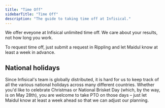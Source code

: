 ```yaml
---
title: "Time Off"
sidebarTitle: "Time Off"
description: "The guide to taking time off at Infisical."
---
```


We offer eveyone at Infisical unlimited time off. We care about your results, not how long you work.

To request time off, just submit a request in Rippling and let Maidul know at least a week in advance. 

## National holidays

Since Infisical's team is globally distributed, it is hard for us to keep track of all the various national holidays across many different countries. Whether you'd like to celebrate Christmas or National Brisket Day (which, by the way, is on May 28th), you are welcome to take PTO on those days – just let Maidul know at least a week ahead so that we can adjust our planning. 